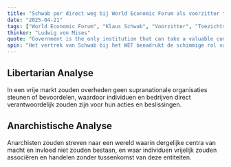 ```yaml
---
title: "Schwab per direct weg bij World Economic Forum als voorzitter toezichtsraad"
date: "2025-04-21"
tags: ["World Economic Forum", "Klaus Schwab", "Voorzitter", "Toezichtsraad"]
thinker: "Ludwig von Mises"
quote: "Government is the only institution that can take a valuable commodity like paper, and make it worthless by applying ink. - Ludwig von Mises"
spin: "Het vertrek van Schwab bij het WEF benadrukt de schimmige rol van supranationale organisaties en hun invloed op wereldwijde economische besluitvorming."
---
```


## Libertarian Analyse

In een vrije markt zouden overheden geen supranationale organisaties steunen of bevoordelen, waardoor individuen en bedrijven direct verantwoordelijk zouden zijn voor hun acties en beslissingen.

## Anarchistische Analyse

Anarchisten zouden streven naar een wereld waarin dergelijke centra van macht en invloed niet zouden bestaan, en waar individuen vrijelijk zouden associëren en handelen zonder tussenkomst van deze entiteiten.

